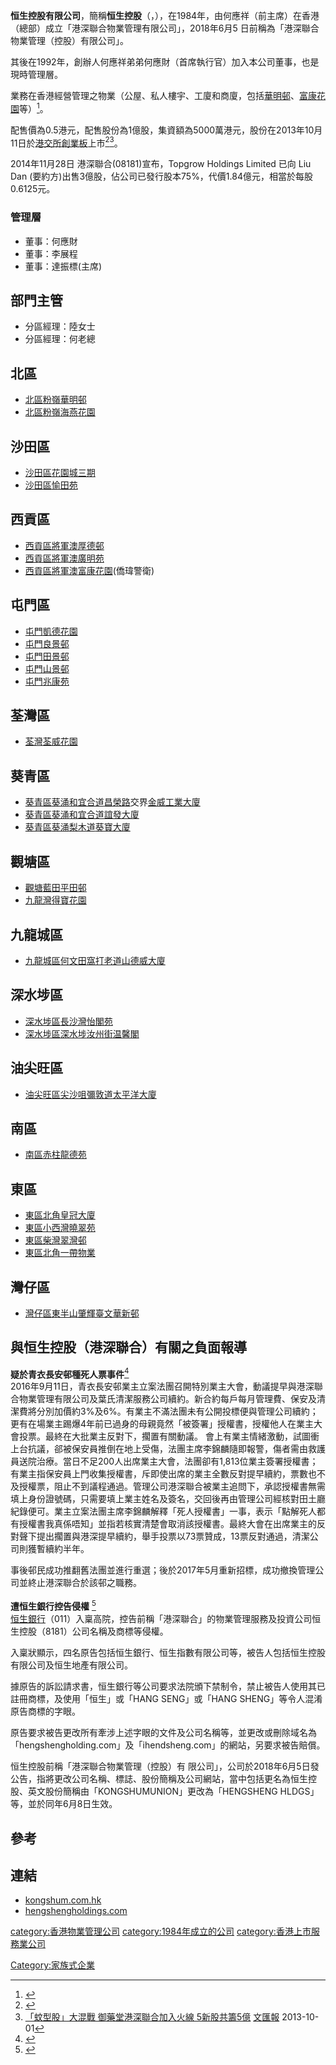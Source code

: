 '''恒生控股有限公司'''，簡稱'''恒生控股'''（'''{{lang-en|Heng Sheng Holdings Limited}}'''，{{hkex|8181}}），在1984年，由何應祥（前主席）在香港（總部）成立「港深聯合物業管理有限公司」，2018年6月5 日前稱為「港深聯合物業管理（控股）有限公司」。

其後在1992年，創辦人何應祥弟弟何應財（首席執行官）加入本公司董事，也是現時管理層。

業務在香港經營管理之物業（公屋、私人樓宇、工廈和商廈，包括[[華明邨|華明邨]]、[[富康花園|富康花園]]等）<ref>{{Cite web |url=http://www.kongshum.com.hk/content.php?id=2 |title=港深聯合物業管理（控股）有限公司簡介 |access-date=2013-10-01 |archive-date=2020-01-05 |archive-url=https://web.archive.org/web/20200105092710/http://www.kongshum.com.hk/content.php?id=2 |dead-url=no }}</ref>。

配售價為0.5港元，配售股份為1億股，集資額為5000萬港元，股份在2013年10月11日於[[港交所|港交所]][[香港創業板|創業板]]上市<ref>{{Cite web |url=http://www.hkexnews.hk/listedco/listconews/GEM/2013/0930/GLN20130930014_C.pdf |title=港深聯合物業管理（控股）有限公司配售資料 |access-date=2013-10-01 |archive-date=2019-10-15 |archive-url=https://web.archive.org/web/20191015155101/https://www1.hkexnews.hk/listedco/listconews/gem/2013/0930/gln20130930014_c.pdf |dead-url=no }}</ref><ref>[http://paper.wenweipo.com/2013/10/01/FI1310010013.htm 「蚊型股」大混戰 御藥堂港深聯合加入火線 5新股共籌5億] {{Wayback|url=http://paper.wenweipo.com/2013/10/01/FI1310010013.htm |date=20160304074758 }}[[文汇报_(香港)|文匯報]] 2013-10-01</ref>。

2014年11月28日 港深聯合(08181)宣布，Topgrow Holdings Limited 已向 Liu Dan (要約方)出售3億股，佔公司已發行股本75%，代價1.84億元，相當於每股0.6125元。

===管理層===

*董事：何應財
*董事：李展程
*董事：達振標(主席)

==部門主管==

*分區經理：陸女士
*分區經理：何老總

==北區==
*[[北區_(香港)|北區]][[粉嶺|粉嶺]][[華明邨|華明邨]]
*[[北區_(香港)|北區]][[粉嶺|粉嶺]][[海燕花園|海燕花園]]

==沙田區==
*[[沙田區|沙田區]][[花園城三期|花園城三期]]
*[[沙田區|沙田區]][[愉田苑|愉田苑]]

==西貢區==
*[[西貢區|西貢區]][[將軍澳|將軍澳]][[厚德邨|厚德邨]]
*[[西貢區|西貢區]][[將軍澳|將軍澳]][[廣明苑|廣明苑]]
*[[西貢區|西貢區]][[將軍澳|將軍澳]][[富康花園|富康花園]](僑瑋警衛)

==屯門區==

*[[屯門|屯門]][[凱德花園|凱德花園]]
*[[屯門|屯門]][[良景邨|良景邨]]
*[[屯門|屯門]][[田景邨|田景邨]]
*[[屯門|屯門]][[山景邨|山景邨]]
*[[屯門|屯門]][[兆康苑|兆康苑]]

==荃灣區==

*[[荃灣|荃灣]][[荃威花園|荃威花園]]

==葵青區==
*[[葵青區|葵青區]][[葵涌|葵涌]][[和宜合道|和宜合道]][[昌榮路|昌榮路]]交界[[金威工業大廈|金威工業大廈]]
*[[葵青區|葵青區]][[葵涌|葵涌]][[和宜合道|和宜合道]][[誼發大廈|誼發大廈]]
*[[葵青區|葵青區]][[葵涌|葵涌]][[梨木道|梨木道]][[葵寶大廈|葵寶大廈]]

==觀塘區==

*[[觀塘|觀塘]][[藍田_(香港)|藍田]][[平田邨|平田邨]]
*[[九龍灣|九龍灣]][[得寶花園|得寶花園]]

==九龍城區==
*[[九龍城區|九龍城區]][[何文田|何文田]][[窩打老道山|窩打老道山]][[德威大廈|德威大廈]]
==深水埗區==
*[[深水埗區|深水埗區]][[長沙灣|長沙灣]][[怡閣苑|怡閣苑]]
*[[深水埗區|深水埗區]][[深水埗|深水埗]][[汝州街|汝州街]][[温馨閣|温馨閣]]
==油尖旺區==
*[[油尖旺區|油尖旺區]][[尖沙咀|尖沙咀]][[彌敦道|彌敦道]][[太平洋大廈|太平洋大廈]]

==南區==
*[[南區_(香港)|南區]][[赤柱|赤柱]][[龍德苑|龍德苑]]
==東區==
*[[東區_(香港)|東區]][[北角|北角]][[皇冠大廈|皇冠大廈]]
*[[東區_(香港)|東區]][[小西灣|小西灣]][[曉翠苑|曉翠苑]]
*[[東區_(香港)|東區]][[柴灣|柴灣]][[翠灣邨|翠灣邨]]
*[[東區_(香港)|東區]][[北角|北角]][[一帶物業|一帶物業]]

==灣仔區==
*[[灣仔區|灣仔區]][[東半山|東半山]][[肇輝臺|肇輝臺]][[文華新邨|文華新邨]]
==與恒生控股（港深聯合）有關之負面報導==
'''疑於青衣長安邨種死人票事件'''<ref>{{Cite web |url=http://hk.apple.nextmedia.com/news/art/20160912/19768206 |title=居民過身疑被授權　長安邨種死人票　業主不滿　阻法團與管理公司續約 |access-date=2017-05-07 |archive-date=2017-03-29 |archive-url=https://web.archive.org/web/20170329223219/http://hk.apple.nextmedia.com/news/art/20160912/19768206 |dead-url=no }}</ref>
<br>
2016年9月11日，青衣長安邨業主立案法團召開特別業主大會，動議提早與港深聯合物業管理有限公司及葉氏清潔服務公司續約。新合約每戶每月管理費、保安及清潔費將分別加價約3%及6%。有業主不滿法團未有公開投標便與管理公司續約；更有在場業主踢爆4年前已過身的母親竟然「被簽署」授權書，授權他人在業主大會投票。最終在大批業主反對下，擱置有關動議。 會上有業主情緒激動，試圖衝上台抗議，郤被保安員推倒在地上受傷，法團主席李錦麟隨即報警，傷者需由救護員送院治療。當日不足200人出席業主大會，法團卻有1,813位業主簽署授權書；有業主指保安員上門收集授權書，斥即使出席的業主全數反對提早續約，票數也不及授權票，阻止不到議程通過。管理公司港深聯合被業主追問下，承認授權書無需填上身份證號碼，只需要填上業主姓名及簽名，交回後再由管理公司經核對田土廳紀錄便可。業主立案法團主席李錦麟解釋「死人授權書」一事，表示「點解死人都有授權書我真係唔知」並指若核實清楚會取消該授權書。最終大會在出席業主的反對聲下提出擱置與港深提早續約，舉手投票以73票贊成，13票反對通過，清潔公司則獲暫續約半年。

事後邨民成功推翻舊法團並進行重選；後於2017年5月重新招標，成功撤換管理公司並終止港深聯合於該邨之職務。
<br><br>
'''遭恒生銀行控告侵權''' <ref>{{Cite web |url=https://hk.finance.appledaily.com/finance/realtime/article/20180703/58393613 |title=【撞名出事】「創仔」改名恒生控股 真．恒生告侵權 |access-date=2018-07-04 |archive-date=2019-08-01 |archive-url=https://web.archive.org/web/20190801215740/https://hk.finance.appledaily.com/finance/realtime/article/20180703/58393613 |dead-url=no }}</ref> <br>
[[恒生銀行|恒生銀行]]（011）入稟高院，控告前稱「港深聯合」的物業管理服務及投資公司恒生控股（8181）公司名稱及商標等侵權。

入稟狀顯示，四名原告包括恒生銀行、恒生指數有限公司等，被告人包括恒生控股有限公司及恒生地產有限公司。

據原告的訴訟請求書，恒生銀行等公司要求法院頒下禁制令，禁止被告人使用其已註冊商標，及使用「恒生」或「HANG SENG」或「HANG SHENG」等令人混淆原告商標的字眼。

原告要求被告更改所有牽涉上述字眼的文件及公司名稱等，並更改或刪除域名為「hengshengholding.com」及「ihendsheng.com」的網站，另要求被告賠償。

恒生控股前稱「港深聯合物業管理（控股）有 限公司」，公司於2018年6月5日發公告，指將更改公司名稱、標誌、股份簡稱及公司網站，當中包括更名為恒生控股、英文股份簡稱由「KONGSHUMUNION」更改為「HENGSHENG HLDGS」等，並於同年6月8日生效。

==參考==
{{reflist}}

==連結==
*[http://www.kongshum.com.hk kongshum.com.hk] {{Wayback|url=http://www.kongshum.com.hk/ |date=20210122051543 }}
*[https://web.archive.org/web/20180620180928/http://www.hengshengholdings.com/ hengshengholdings.com]

[[category:香港物業管理公司|category:香港物業管理公司]]
[[category:1984年成立的公司|category:1984年成立的公司]]
[[category:香港上市服務業公司|category:香港上市服務業公司]]
[[Category:家族式企業|Category:家族式企業]]